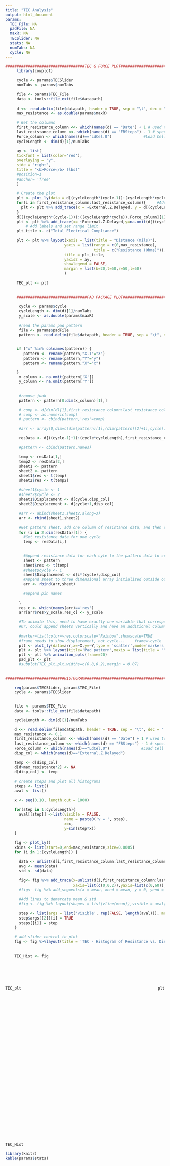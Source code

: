 ---
title: "TEC Analysis"
output: html_document
params:
  TEC_File: NA
  padFile: NA
  maxR: NA
  TECSlider: NA
  stats: NA
  numTabs: NA
  cycle: NA
---

```{r, echo=FALSE,figures-side,warning = FALSE,eval=TRUE}

###################################TEC & FORCE PLOT##################################################################################
     library(cowplot)

     cycle <- params$TECSlider
     numTabs <- params$numTabs
     
     file <- params$TEC_File
     data <- tools::file_ext(file$datapath)
     
     d <<- read.delim(file$datapath, header = TRUE, sep = "\t", dec = ".", comment.char = "!", fill = TRUE,skip=22)
     max_resistance <- as.double(params$maxR)
    
     # Get the columns
     first_resistance_column <<- which(names(d) == "Date") + 1 # used to indicate which column is the first one that contains resistacne data
     last_resistance_column <<- which(names(d) == "FBSteps") - 1 # specifies the last column that contains resistance data
     Force_column <- which(names(d)=="LdCel.0")              #Load Cell data - forces
     cycleLength <- dim(d)[1]/numTabs
     
     ay <- list(
     tickfont = list(color='red'),
     overlaying = "y",
     side = "right",
     title = "<b>Force</b> (lbs)"
     #position=1
     #anchor= 'free'
     )
    
     # Create the plot
     plt <- plot_ly(data = d[(cycleLength*(cycle-1)):(cycleLength*cycle),], type = "scatter", mode = "lines")
     for(i in first_resistance_column:last_resistance_column){     #Add one trace for each pin 
       plt <- plt %>% add_trace(x = ~External.Z.Delayed, y = d[(cycleLength*(cycle-1)):(cycleLength*cycle),i], name = names(d)[i])
     }
     d[((cycleLength*(cycle-1))):((cycleLength*cycle)),Force_column][1] <- 0
     plt <- plt %>% add_trace(x= ~External.Z.Delayed,y=na.omit(d[((cycleLength*(cycle-1))):((cycleLength*cycle)),Force_column]),name = "Force", yaxis="y2",line=list(width=5,color='red'))      #Force trace
         # Add labels and set range limit
     plt_title <- c("Total Electrical Compliance")
   
     plt <- plt %>% layout(xaxis = list(title = "Distance (mils)"),
                          yaxis = list(range = c(0,max_resistance),
                                       title = c("Resistance (Ohms)")),
                          title = plt_title,
                          yaxis2 = ay,
                          showlegend = FALSE,
                          margin = list(b=20,t=50,r=50,l=50)
                          )
     
     TEC_plt <- plt
     
     
     ###############################PAD PACKAGE PLOT#########################################
     
      cycle <- params$cycle
      cycleLength <- dim(d)[1]/numTabs
      y_scale <- as.double(params$maxR)
      
      #read the params pad pattern
      file <- params$padFile
      pattern <- read.delim(file$datapath, header = TRUE, sep = "\t", dec = ".", comment.char = "!", fill = TRUE,skip=2)
      
      
     if ("x" %in% colnames(pattern)) {
        pattern <- rename(pattern,"X.1"="X")
        pattern <- rename(pattern,"Y"="y")
        pattern <- rename(pattern,"X"="x")

     }
      x_column <- na.omit(pattern['X'])
      y_column <- na.omit(pattern['Y'])
      
      
      #remove junk
      pattern <- pattern[0:dim(x_column)[1],]
      
      # comp <- d[dim(d)[1],first_resistance_column:last_resistance_column]
      # comp <- as.numeric(comp)
      # pattern <- cbind(pattern,'res'=comp)

      #arr <- array(0,dim=c(dim(pattern)[1],(dim(pattern)[2]+1),cycle))
      
      resData <- d[((cycle-1)+1):(cycle*cycleLength),first_resistance_column:last_resistance_column,] #address each res set with resData[n,]
      
      #pattern <- cbind(pattern,names)
      
      temp <- resData[1,]
      temp2 <- resData[2,]
      sheet1 <- pattern
      sheet2 <- pattern
      sheet1$res <- t(temp)
      sheet2$res <- t(temp2)
      
      #sheet1$cycle <- 1
      #sheet2$cycle <- 2
      sheet1$Displacement <- d[cycle,disp_col]
      sheet2$Displacement <- d[cycle+1,disp_col]
  
      #arr <- abind(sheet1,sheet2,along=3)
      arr <- rbind(sheet1,sheet2)
  
      #Get pattern sheet, add one column of resistance data, and then stack sheets together. To add one column... 
      for (i in 2:dim(resData)[1]) {
        #Get resistance data for one cycle
        temp <- resData[i,]
        
        
        #Append resistance data for each cyle to the pattern data to create a sheet
        sheet <- pattern
        sheet$res <- t(temp)
        #sheet$cycle <- i
        sheet$Displacement <- d[i*(cycle),disp_col]
        #Append sheet to three dimensional array initialized outside of the loop
        arr <- rbind(arr,sheet)
        
        #append pin names 
        
      }
      res_c <- which(names(arr)=='res')
      arr[arr$res>y_scale,res_c] <- y_scale
       
      #To animate this, need to have exactly one variable that corresponds to the X/Y position sheet
      #Or, could append sheets vertically and have an additional column label for cycle, and set frame to cycle 
      
      #marker=list(color=~res,colorscale="Rainbow",showscale=TRUE
      #frame needs to show displacement, not cycle...    frame=~cycle
      plt <- plot_ly(data=arr,x=~X,y=~Y,type = 'scatter',mode='markers',frame=~Displacement,color=~res,text=~paste(Contact.Name, " ",res))
      plt <- plt %>% layout(title='Pad pattern',xaxis = list(title = ""),yaxis = list(title = ""))
      plt <- plt %>% animation_opts(frame=20)
      pad_plt <- plt
      #subplot(TEC_plt,plt,widths=c(0.8,0.2),margin = 0.07)     
   

##########################HISTOGRAM###################################################
      
    req(params$TECSlider, params$TEC_File)
    cycle <- params$TECSlider
    

    file <- params$TEC_File
    data <- tools::file_ext(file$datapath)

    cycleLength <- dim(d)[1]/numTabs
    
    d <<- read.delim(file$datapath, header = TRUE, sep = "\t", dec = ".", comment.char = "!", fill = TRUE,skip=22)
    max_resistance <- 0.1
    first_resistance_column <<- which(names(d) == "Date") + 1 # used to indicate which column is the first one that contains resistacne data
    last_resistance_column <<- which(names(d) == "FBSteps") - 1 # specifies the last column that contains resistance data
    Force_column <- which(names(d)=="LdCel.0")              #Load Cell data - forces
    disp_col <- which(names(d)=="External.Z.Delayed")
    
    temp <- d[disp_col]
    d[d>max_resistance*2] <- NA
    d[disp_col] <- temp
    
    # create steps and plot all histograms
    steps <- list()
    aval <- list()
    
    x <- seq(0,10, length.out = 1000)
    
    for(step in 1:cycleLength){
      aval[[step]] <-list(visible = FALSE,
                          name = paste0('v = ', step),
                          x=x,
                          y=sin(step*x))
    }
    
    fig <- plot_ly()
    xbins <- list(start=0,end=max_resistance,size=0.0005)
    for (i in 1:(cycleLength)) {
      
      data <- unlist(d[i,first_resistance_column:last_resistance_column])
      avg <- mean(data)
      std <- sd(data)
      
      fig<- fig %>% add_trace(x=unlist(d[i,first_resistance_column:last_resistance_column],), visible = aval[i][[1]]$visible, type = 'histogram',
                              xaxis=list(c(0,0.2)),yaxis=list(c(0,60)),xbins=xbins)
      #fig<- fig %>% add_segments(x = mean, xend = mean, y = 0, yend = 10)
      
      #Add lines to demarcate mean & std 
      #fig <- fig %>% layout(shapes = list(vline(mean)),visible = aval[i][[1]]$visible)
      
      step <- list(args = list('visible', rep(FALSE, length(aval))), method = 'restyle',label = d[i,disp_col])
      step$args[[2]][i] = TRUE  
      steps[[i]] = step 
    }  
    
    # add slider control to plot
    fig <- fig %>%layout(title = 'TEC - Histogram of Resistance vs. Displacement', sliders = list(list(active = 1,
                                                                                                       currentvalue = list(prefix = "Displacement (mils): "),
                                                                                                       steps = steps)),xaxis=list(title='Resistance (Ohms)',range=c(0.00,max_resistance)),yaxis=list(title='Frequency',range=c(0,60)))
    TEC_Hist <- fig
      
    
  
    
```


<div>
 <div style = "float:left">
 ```{r echo = F, fig.width = 6, fig.height = 6}

 TEC_plt

 ```
 </div>

 <div style = "float:right">
 ```{r, echo = F, fig.width = 3, fig.height = 6}
 plt
 ```
 </div>
</div>

<br><br><br><br><br><br><br><br><br><br><br><br><br><br><br><br><br><br><br><br><br><br><br><br><br><br><br><br><br>

```{r, echo=FALSE,warning = FALSE,eval=TRUE}
TEC_Hist
```



```{r, echo=FALSE,warning = FALSE,eval=TRUE}
library(knitr)
kable(params$stats)
```




 
  
    